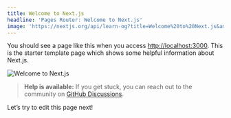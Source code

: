 ```yaml
---
title: Welcome to Next.js
headline: 'Pages Router: Welcome to Next.js'
image: 'https://nextjs.org/api/learn-og?title=Welcome%20to%20Next.js&amp;chapter=2'
---
```


You should see a page like this when you access [http://localhost:3000](http://localhost:3000). This is the starter template page which shows some helpful information about Next.js.

![Welcome to Next.js](https://h8DxKfmAPhn8O0p3.public.blob.vercel-storage.com/learn/pages-router/create-nextjs-app/welcome-to-nextjs.png)

> **Help is available:** If you get stuck, you can reach out to the community on [GitHub Discussions](https://github.com/vercel/next.js/discussions).

Let’s try to edit this page next!
